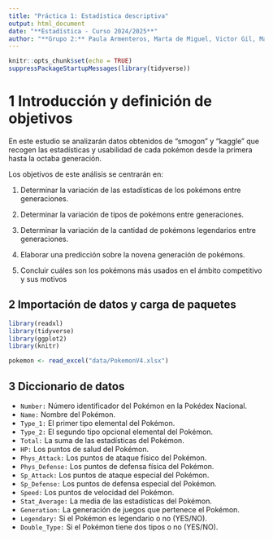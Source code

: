 ---
title: "Práctica 1: Estadística descriptiva"
output: html_document
date: "**Estadística - Curso 2024/2025**"
author: "**Grupo 2:** Paula Armenteros, Marta de Miguel, Victor Gil, María Fernanda Montero, Daniel Redondo"
---

```{r setup, include=FALSE}
knitr::opts_chunk$set(echo = TRUE)
suppressPackageStartupMessages(library(tidyverse))
```

# 1 Introducción y definición de objetivos

En este estudio se analizarán datos obtenidos de "smogon" y "kaggle" que recogen las estadísticas y usabilidad de cada pokémon desde la primera hasta la octaba generación.

Los objetivos de este análisis se centrarán en:

1.  Determinar la variación de las estadísticas de los pokémons entre generaciones.

2.  Determinar la variación de tipos de pokémons entre generaciones.

3.  Determinar la variación de la cantidad de pokémons legendarios entre generaciones.

4.  Elaborar una predicción sobre la novena generación de pokémons.

5.  Concluir cuáles son los pokémons más usados en el ámbito competitivo y sus motivos

## 2 Importación de datos y carga de paquetes

```{r echo=TRUE}
library(readxl)
library(tidyverse)
library(ggplot2)
library(knitr)

pokemon <- read_excel("data/PokemonV4.xlsx")
```


## 3 Diccionario de datos
* `Number:` Número identificador del Pokémon en la Pokédex Nacional.
* `Name:` Nombre del Pokémon.
* `Type_1:` El primer tipo elemental del Pokémon.
* `Type_2:` El segundo tipo opcional elemental del Pokémon.
* `Total:` La suma de las estadísticas del Pokémon.
* `HP:` Los puntos de salud del Pokémon.
* `Phys_Attack:` Los puntos de ataque físico del Pokémon.
* `Phys_Defense:` Los puntos de defensa física del Pokémon.
* `Sp_Attack:` Los puntos de ataque especial del Pokémon.
* `Sp_Defense:` Los puntos de defensa especial del Pokémon.
* `Speed:` Los puntos de velocidad del Pokémon.
* `Stat_Average:` La media de las estadísticas del Pokémon.
* `Generation:` La generación de juegos que pertenece el Pokémon.
* `Legendary:` Si el Pokémon es legendario o no (YES/NO).
* `Double_Type:` Si el Pokémon tiene dos tipos o no (YES/NO).

```{r}

```
